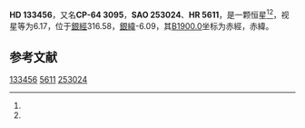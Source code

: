 {{Starbox begin
| name = HD 133456
}}
{{Starbox observe
| epoch = [[J2000.0|J2000.0]]
| constell = {{星座名待查}}<ref name=SIMBAD>{{cite web
 | url=http://simbad.u-strasbg.fr/simbad/sim-id?Ident=HR+5611
 | title =Pulsating variable Star
 | publisher=Centre de Données astronomiques de Strasbourg
 | work=SIMBAD
 | accessdate=2012-07-13}}</ref><ref name=DATA>{{cite web
 | url=http://vizier.u-strasbg.fr/viz-bin/VizieR-5?-out.add=.&-source=5050&-corr=PK=HR&-out.max=9999&HR=5611
 | title=VizieR Detailed Page
 | accessdate=2012-07-13
 | archive-date=2016-03-05
 | archive-url=https://web.archive.org/web/20160305223321/http://vizier.u-strasbg.fr/viz-bin/VizieR-5?-out.add=.&-source=5050&-corr=PK=HR&-out.max=9999&HR=5611
 | dead-url=no
 }}</ref>
| 星官 = 
| ra = {{RA|15|7|56.8}}<ref name=SIMBAD /><ref name=DATA />
| dec = {{DEC|-65|16|32}}<ref name=SIMBAD /><ref name=DATA />
| appmag_v = 6.17<ref name=SIMBAD /><ref name=DATA />
}}
{{Starbox character
| class = K3III<ref name=SIMBAD /><ref name=DATA />
| b-v = 1.47<ref name=SIMBAD /><ref name=DATA />
| u-b = 1.7<ref name=SIMBAD /><ref name=DATA />
| r-i = <ref name=SIMBAD /><ref name=DATA />
| variable = 
}}
{{Starbox astrometry
| radial_v = 1.7
| prop_mo_ra = -4
| parallax = 
| p_error = 
}}
{{Starbox catalog
| names =CP-64 3095，[[SAO星表|SAO]] 253024，[[HD星表|HD]] 133456，[[HR星表|HR]] 5611}}
{{Starbox reference |Simbad=HR+5611}}
{{Starbox end}}

'''HD 133456'''，又名'''CP-64 3095'''，'''SAO 253024'''、'''HR 5611'''，是一颗恒星<ref name=SIMBAD /><ref name=DATA />，视星等为6.17，位于[[銀道座標系|銀經]]316.58，[[銀道座標系|銀緯]]-6.09，其[[B1900.0|B1900.0]]坐标为赤經{{RA|14|59|22.6}}，赤緯{{DEC|-64|-6.09|16}}。

== 参考文献 ==
{{reflist}}

{{star-stub}}

[[Category:HD和HDE天體|133456]]
[[Category:HR天體|5611]]
[[Category:SAO天體|253024]]